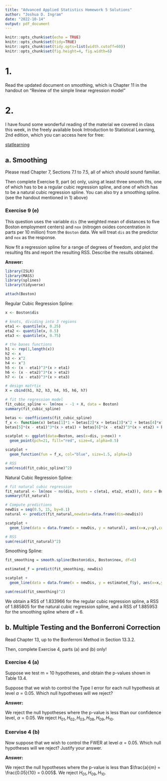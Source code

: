 ```yaml
---
title: "Advanced Applied Statistics Homework 5 Solutions"
author: "Joshua D. Ingram"
date: "2022-10-14"
output: pdf_document
---
```


```r
knitr::opts_chunk$set(echo = TRUE)
knitr::opts_chunk$set(tidy=TRUE)
knitr::opts_chunk$set(tidy.opts=list(width.cutoff=60))
knitr::opts_chunk$set(fig.height=4, fig.width=6)
```

# 1. 

Read the updated document on smoothing, which is Chapter 11 in the handout on "Review of the simple linear regression model"

# 2.

I have found some wonderful reading of the material we covered in class this week, in the freely available book Introduction to Statistical Learning, 2nd edition, which you can access here for free:

[statlearning](https://www.statlearning.com/)

## a. Smoothing

Please read Chapter 7, Sections 7.1 to 7.5, all of which should sound familiar.

Then complete Exercise 9, part (e) only, using at least three smooth fits, one of which has to be a regular cubic regression spline, and one of which has to be a natural cubic regression spline. You can also try a smoothing spline. (see the handout mentioned in 1) above)

### Exercise 9 (e)

This question uses the variable `dis` (the weighted mean of distances to five Boston employment centers) and `nox` (nitrogen oxides concentration in parts per 10 million) from the `Boston` data. We will treat `dis` as the predictor and `nox` as the response.

Now fit a regression spline for a range of degrees of freedom, and plot the resulting fits and report the resulting RSS. Describe the results obtained.

**Answer:**

```r
library(ISLR)
library(MASS)
library(splines)
library(tidyverse)

attach(Boston)
```


Regular Cubic Regression Spline:
```r
x <- Boston$dis

# knots, dividing into 3 regions
eta1 <- quantile(x, 0.25)
eta2 <- quantile(x, 0.5)
eta3 <- quantile(x, 0.75)

# the bases functions
h1 <- rep(1,length(x))
h2 <- x
h3 <- x^2
h4 <- x^3
h5 <- (x - eta1)^3*(x > eta1)
h6 <- (x - eta2)^3*(x > eta2)
h7 <- (x - eta3)^3*(x > eta3)

# design matrtix
X = cbind(h1, h2, h3, h4, h5, h6, h7)

# fit the regression model
fit_cubic_spline <- lm(nox ~ -1 + X, data = Boston)
summary(fit_cubic_spline)
```

```r
betas <- coefficients(fit_cubic_spline)
f_x <- function(x) betas[1]*1 + betas[2]*x + betas[3]*x^2 + betas[4]*x^3 +
betas[5]*(x - eta1)^3*(x > eta1) + betas[6]*(x - eta2)^3*(x > eta2) + betas[7]*(x - eta3)^3*(x > eta3) 
```

```r
scatplot <- ggplot(data=Boston, aes(x=dis, y=nox)) +
  geom_point(pch=21, fill="red", size=4, alpha=0.5)

scatplot +
  geom_function(fun = f_x, col="blue", size=1.5, alpha=1)

# RSS
sum(resid(fit_cubic_spline)^2)
```

Natural Cubic Regression Spline:
```r
# fit natural cubic regression
fit_natural <- lm(nox ~ ns(dis, knots = c(eta1, eta2, eta3)), data = Boston)
summary(fit_natural)

# Compute predictions
newDis = seq(0.5, 15, by=0.1)
natural <- predict(fit_natural,newdata=data.frame(dis=newDis))
```

```r
scatplot +
  geom_line(data = data.frame(x = newDis, y = natural), aes(x=x,y=y),color = "blue", size = 1 )

# RSS
sum(resid(fit_natural)^2)
```


Smoothing Spline:
```r
fit_smoothing = smooth.spline(Boston$dis, Boston$nox, df=6)

estimated_f = predict(fit_smoothing, newDis)

scatplot +
  geom_line(data = data.frame(x = newDis, y = estimated_f$y), aes(x=x,y=y),color = "blue", size = 1 )

sum(resid(fit_smoothing)^2)
```

We obtain a RSS of 1.833966 for the regular cubic regression spline, a RSS of 1.885805 for the natural cubic regression spline, and a RSS of 1.885953 for the smoothing spline where df = 6. 

## b. Multiple Testing and the Bonferroni Correction

Read Chapter 13, up to the Bonferroni Method in Section 13.3.2.

Then, complete Exercise 4, parts (a) and (b) only!

### Exercise 4 (a)

Suppose we test m = 10 hypotheses, and obtain the p-values shown in Table 13.4.

Suppose that we wish to control the Type I error for each null hypothesis at level $\alpha = 0.05$. Which null hypotheses will we reject?

**Answer:**

We reject the null hypotheses where the p-value is less than our confidence level, $\alpha = 0.05$. We reject $H_{01}, H_{02}, H_{03}, H_{08}, H_{09}, H_{10}$.

### Exervise 4 (b)

Now suppose that we wish to control the FWER at level $\alpha = 0.05$. Which null hypotheses will we reject? Justify your answer.

**Answer:**

We reject the null hypotheses where the p-value is less than $\frac{a}{m} = \frac{0.05}{10} = 0.005$. We reject $H_{01}, H_{09}, H_{10}$.

